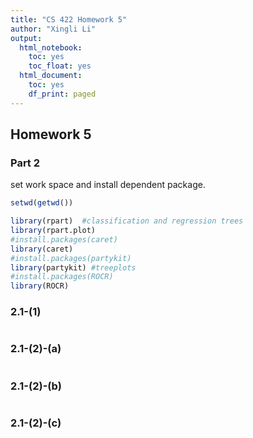 ```yaml
---
title: "CS 422 Homework 5"
author: "Xingli Li"
output:
  html_notebook:
    toc: yes
    toc_float: yes
  html_document:
    toc: yes
    df_print: paged
---
```


## Homework 5

### Part 2

set work space and install dependent package.
```r
setwd(getwd())

library(rpart)  #classification and regression trees
library(rpart.plot)
#install.packages(caret)
library(caret)
#install.packages(partykit)
library(partykit) #treeplots
#install.packages(ROCR)
library(ROCR)
```

### 2.1-(1)
```r

```

### 2.1-(2)-(a)
```r

```

### 2.1-(2)-(b)
```r

```

### 2.1-(2)-(c)
```r

```
